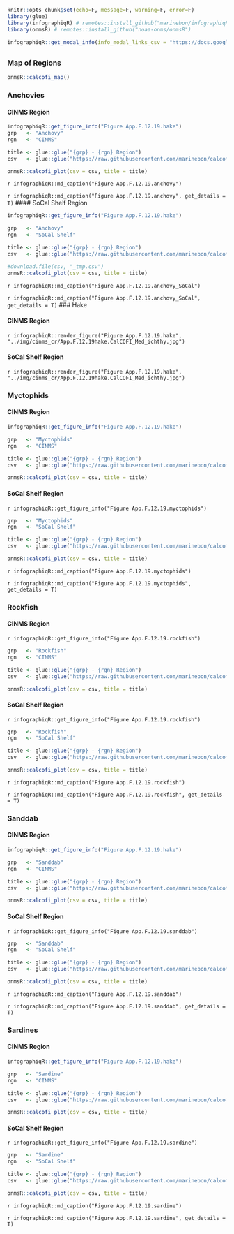 
```r
knitr::opts_chunk$set(echo=F, message=F, warning=F, error=F)
library(glue)
library(infographiqR) # remotes::install_github("marinebon/infographiqR") 
library(onmsR) # remotes::install_github("noaa-onms/onmsR")
```

```r
infographiqR::get_modal_info(info_modal_links_csv = "https://docs.google.com/spreadsheets/d/1yEuI7BT9fJEcGAFNPM0mCq16nFsbn0b-bNirYPU5W8c/gviz/tq?tqx=out:csv&sheet=info_modal_links")
```

## {.tabset}

### Map of Regions

```r
onmsR::calcofi_map()
```

### Anchovies {.active}

#### CINMS Region

```r
infographiqR::get_figure_info("Figure App.F.12.19.hake")
grp   <- "Anchovy"
rgn   <- "CINMS"

title <- glue::glue("{grp} - {rgn} Region")
csv   <- glue::glue("https://raw.githubusercontent.com/marinebon/calcofi-analysis/master/data/{grp}_{rgn}.csv")

onmsR::calcofi_plot(csv = csv, title = title)
```

`r infographiqR::md_caption("Figure App.F.12.19.anchovy")`

`r infographiqR::md_caption("Figure App.F.12.19.anchovy", get_details = T)`
#### SoCal Shelf Region

```r
infographiqR::get_figure_info("Figure App.F.12.19.hake")

grp   <- "Anchovy"
rgn   <- "SoCal Shelf"

title <- glue::glue("{grp} - {rgn} Region")
csv   <- glue::glue("https://raw.githubusercontent.com/marinebon/calcofi-analysis/master/data/{grp}_{rgn}.csv")

#download.file(csv, "_tmp.csv")
onmsR::calcofi_plot(csv = csv, title = title)
```
`r infographiqR::md_caption("Figure App.F.12.19.anchovy_SoCal")`

`r infographiqR::md_caption("Figure App.F.12.19.anchovy_SoCal", get_details = T)`
### Hake

#### CINMS Region

`r infographiqR::render_figure("Figure App.F.12.19.hake", "../img/cinms_cr/App.F.12.19hake.CalCOFI_Med_ichthy.jpg")`

#### SoCal Shelf Region

`r infographiqR::render_figure("Figure App.F.12.19.hake", "../img/cinms_cr/App.F.12.19hake.CalCOFI_Med_ichthy.jpg")`

### Myctophids

#### CINMS Region

```r
infographiqR::get_figure_info("Figure App.F.12.19.hake")

grp   <- "Myctophids"
rgn   <- "CINMS"

title <- glue::glue("{grp} - {rgn} Region")
csv   <- glue::glue("https://raw.githubusercontent.com/marinebon/calcofi-analysis/master/data/{grp}_{rgn}.csv")

onmsR::calcofi_plot(csv = csv, title = title)
```

#### SoCal Shelf Region

`r infographiqR::get_figure_info("Figure App.F.12.19.myctophids")`

```r
grp   <- "Myctophids"
rgn   <- "SoCal Shelf"

title <- glue::glue("{grp} - {rgn} Region")
csv   <- glue::glue("https://raw.githubusercontent.com/marinebon/calcofi-analysis/master/data/{grp}_{rgn}.csv")

onmsR::calcofi_plot(csv = csv, title = title)
```

`r infographiqR::md_caption("Figure App.F.12.19.myctophids")`

`r infographiqR::md_caption("Figure App.F.12.19.myctophids", get_details = T)`

### Rockfish

#### CINMS Region

`r infographiqR::get_figure_info("Figure App.F.12.19.rockfish")`

```r
grp   <- "Rockfish"
rgn   <- "CINMS"

title <- glue::glue("{grp} - {rgn} Region")
csv   <- glue::glue("https://raw.githubusercontent.com/marinebon/calcofi-analysis/master/data/{grp}_{rgn}.csv")

onmsR::calcofi_plot(csv = csv, title = title)
```

#### SoCal Shelf Region

`r infographiqR::get_figure_info("Figure App.F.12.19.rockfish")`

```r
grp   <- "Rockfish"
rgn   <- "SoCal Shelf"

title <- glue::glue("{grp} - {rgn} Region")
csv   <- glue::glue("https://raw.githubusercontent.com/marinebon/calcofi-analysis/master/data/{grp}_{rgn}.csv")

onmsR::calcofi_plot(csv = csv, title = title)
```

`r infographiqR::md_caption("Figure App.F.12.19.rockfish")`

`r infographiqR::md_caption("Figure App.F.12.19.rockfish", get_details = T)`

### Sanddab

#### CINMS Region

```r
infographiqR::get_figure_info("Figure App.F.12.19.hake")

grp   <- "Sanddab"
rgn   <- "CINMS"

title <- glue::glue("{grp} - {rgn} Region")
csv   <- glue::glue("https://raw.githubusercontent.com/marinebon/calcofi-analysis/master/data/{grp}_{rgn}.csv")

onmsR::calcofi_plot(csv = csv, title = title)
```

#### SoCal Shelf Region

`r infographiqR::get_figure_info("Figure App.F.12.19.sanddab")`

```r
grp   <- "Sanddab"
rgn   <- "SoCal Shelf"

title <- glue::glue("{grp} - {rgn} Region")
csv   <- glue::glue("https://raw.githubusercontent.com/marinebon/calcofi-analysis/master/data/{grp}_{rgn}.csv")

onmsR::calcofi_plot(csv = csv, title = title)
```

`r infographiqR::md_caption("Figure App.F.12.19.sanddab")`

`r infographiqR::md_caption("Figure App.F.12.19.sanddab", get_details = T)`

### Sardines

#### CINMS Region

```r
infographiqR::get_figure_info("Figure App.F.12.19.hake")

grp   <- "Sardine"
rgn   <- "CINMS"

title <- glue::glue("{grp} - {rgn} Region")
csv   <- glue::glue("https://raw.githubusercontent.com/marinebon/calcofi-analysis/master/data/{grp}_{rgn}.csv")

onmsR::calcofi_plot(csv = csv, title = title)
```

#### SoCal Shelf Region

`r infographiqR::get_figure_info("Figure App.F.12.19.sardine")`

```r
grp   <- "Sardine"
rgn   <- "SoCal Shelf"

title <- glue::glue("{grp} - {rgn} Region")
csv   <- glue::glue("https://raw.githubusercontent.com/marinebon/calcofi-analysis/master/data/{grp}_{rgn}.csv")

onmsR::calcofi_plot(csv = csv, title = title)
```

`r infographiqR::md_caption("Figure App.F.12.19.sardine")`

`r infographiqR::md_caption("Figure App.F.12.19.sardine", get_details = T)`
